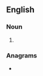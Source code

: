 ==English==

===Noun===
{{head|en|noun form}}

# {{plural of|en|ameer}}

===Anagrams===
* {{anagrams|en|a=aeemrs|Marsee|Sameer|Seamer|meares|ramees|reames|seamer}}